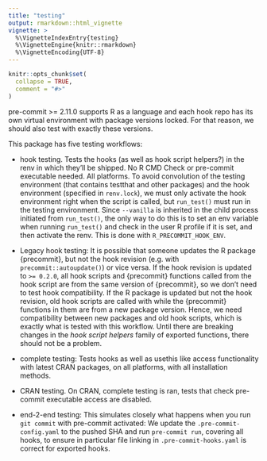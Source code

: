 ```yaml
---
title: "testing"
output: rmarkdown::html_vignette
vignette: >
  %\VignetteIndexEntry{testing}
  %\VignetteEngine{knitr::rmarkdown}
  %\VignetteEncoding{UTF-8}
---
```


```r
knitr::opts_chunk$set(
  collapse = TRUE,
  comment = "#>"
)
```

pre-commit >= 2.11.0 supports R as a language and each hook repo has its own
virtual environment with package versions locked. For that reason, we should
also test with exactly these versions.

This package has five testing workflows:

* hook testing. Tests the hooks (as well as hook script helpers?) in the renv in
  which they'll be shipped. No R CMD Check or pre-commit executable needed.
  All platforms. To avoid convolution of the testing environment
  (that contains testthat and other packages) and the hook environment
  (specified in `renv.lock`), we must only activate the hook environment right
  when the script is called, but `run_test()` must run in the testing
  environment. Since `--vanilla` is inherited in the child process initiated
  from `run_test()`, the only way to do this is to set an env variable when
  running `run_test()` and check in the user R profile if it is set, and then
  activate the renv. This is done with `R_PRECOMMIT_HOOK_ENV`.

* Legacy hook testing: It is possible that someone updates the R package 
  {precommit}, but not the hook revision (e.g. with `precommit::autoupdate()`) 
  or vice versa. If the hook revision is updated to `>= 0.2.0`, all hook scripts
  and {precommit} functions called from the hook script are from the same 
  version of {precommit}, so we don't need to test hook compatibility. If the R
  package is updated but not the hook revision, old hook scripts are called with 
  while the {precommit} functions in them are from a new package version. Hence, 
  we need compatibility between new packages and old hook scripts, which is 
  exactly what is tested with this workflow. Until there are breaking changes in
  the *hook script helpers* family of exported functions, there should not be 
  a problem.
  
* complete testing: Tests hooks as well as usethis like access functionality 
  with latest CRAN packages, on all platforms, with all installation methods.

* CRAN testing. On CRAN, complete testing is ran, tests that check pre-commit
  executable access are disabled.

* end-2-end testing: This simulates closely what happens when you run 
  `git commit` with pre-commit activated: We update the `.pre-commit-config.yaml` 
  to the pushed SHA and run `pre-commit run`, covering all hooks, to ensure in 
  particular file linking in `.pre-commit-hooks.yaml` is correct for exported 
  hooks.
